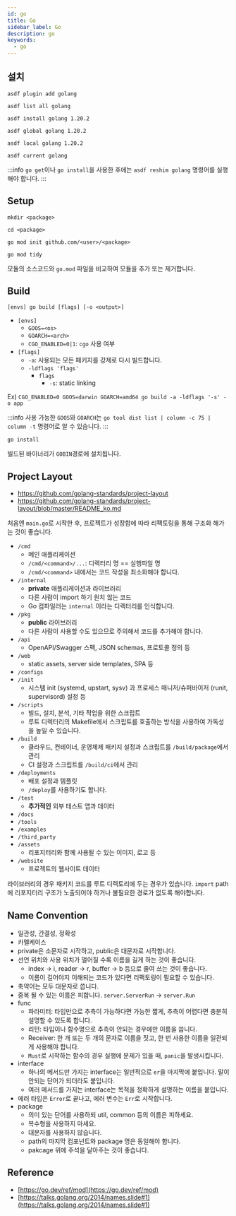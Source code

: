 ```yaml
---
id: go
title: Go
sidebar_label: Go
description: go
keywords:
  - go
---
```


## 설치

```shell
asdf plugin add golang
```

```shell
asdf list all golang
```

```shell
asdf install golang 1.20.2
```

```shell
asdf global golang 1.20.2
```

```shell
asdf local golang 1.20.2
```

```shell
asdf current golang
```

:::info
`go get`이나 `go install`을 사용한 후에는 `asdf reshim golang` 명령어를 실행해야 합니다.
:::

## Setup

```shell
mkdir <package>
```

```shell
cd <package>
```

```shell
go mod init github.com/<user>/<package>
```

```shell
go mod tidy
```

모듈의 소스코드와 `go.mod` 파일을 비교하여 모듈을 추가 또는 제거합니다.

## Build

```shell
[envs] go build [flags] [-o <output>]
```

- `[envs]`
  - `GOOS=<os>`
  - `GOARCH=<arch>`
  - `CGO_ENABLED=0|1`: `cgo` 사용 여부
- `[flags]`
  - `-a`: 사용되는 모든 패키지를 강제로 다시 빌드합니다.
  - `-ldflags 'flags'`
    - `flags`
      - `-s`: static linking

Ex) `CGO_ENABLED=0 GOOS=darwin GOARCH=amd64 go build -a -ldflags '-s' -o app`

:::info
사용 가능한 `GOOS`와 `GOARCH`는 `go tool dist list | column -c 75 | column -t` 명령어로 알 수 있습니다.
:::

```shell
go install
```

빌드된 바이너리가 `GOBIN`경로에 설치됩니다.

## Project Layout

- https://github.com/golang-standards/project-layout
- https://github.com/golang-standards/project-layout/blob/master/README_ko.md

처음엔 `main.go`로 시작한 후, 프로젝트가 성장함에 따라 리팩토링을 통해 구조화 해가는 것이 좋습니다.

- `/cmd`
  - 메인 애플리케이션
  - `/cmd/<command>/...`: 디렉터리 명 == 실행파일 명
  - `/cmd/<command>` 내에서는 코드 작성을 최소화해야 합니다.
- `/internal`
  - **private** 애플리케이션과 라이브러리
  - 다른 사람이 import 하기 원치 않는 코드
  - Go 컴파일러는 `internal` 이라는 디렉터리를 인식합니다.
- `/pkg`
  - **public** 라이브러리
  - 다른 사람이 사용할 수도 있으므로 주의해서 코드를 추가해야 합니다.
- `/api`
  - OpenAPI/Swagger 스펙, JSON schemas, 프로토콜 정의 등
- `/web`
  - static assets, server side templates, SPA 등
- `/configs`
- `/init`
  - 시스템 init (systemd, upstart, sysv) 과 프로세스 매니저/슈퍼바이저 (runit, supervisord) 설정 등
- `/scripts`
  - 빌드, 설치, 분석, 기타 작업을 위한 스크립트
  - 루트 디렉터리의 Makefile에서 스크립트를 호출하는 방식을 사용하여 가독성을 높일 수 있습니다.
- `/build`
  - 클라우드, 컨테이너, 운영체제 패키지 설정과 스크립트를 `/build/package`에서 관리
  - CI 설정과 스크립트를 `/build/ci`에서 관리
- `/deployments`
  - 배포 설정과 템플릿
  - `/deploy`를 사용하기도 합니다.
- `/test`
  - **추가적인** 외부 테스트 앱과 데이터
- `/docs`
- `/tools`
- `/examples`
- `/third_party`
- `/assets`
  - 리포지터리와 함께 사용될 수 있는 이미지, 로고 등
- `/website`
  - 프로젝트의 웹사이트 데이터

라이브러리의 경우 패키지 코드를 루트 디렉토리에 두는 경우가 있습니다. `import` path에 리포지터리 구조가 노출되어야 하거나 불필요한 경로가 없도록 해야합니다.

## Name Convention

- 일관성, 간결성, 정확성
- 카멜케이스
- private은 소문자로 시작하고, public은 대문자로 시작합니다.
- 선언 위치와 사용 위치가 멀어질 수록 이름을 길게 하는 것이 좋습니다.
  - index -\> i, reader -\> r, buffer -\> b 등으로 줄여 쓰는 것이 좋습니다.
  - 이름이 길어야지 이해되는 코드가 있다면 리팩토링이 필요할 수 있습니다.
- 축약어는 모두 대문자로 씁니다.
- 중복 될 수 있는 이름은 피합니다. `server.ServerRun` -\> `server.Run`
- func
  - 파라미터: 타입만으로 추측이 가능하다면 가능한 짧게, 추측이 어렵다면 충분히 설명할 수 있도록 합니다.
  - 리턴: 타입이나 함수명으로 추측이 안되는 경우에만 이름을 씁니다.
  - Receiver: 한 개 또는 두 개의 문자로 이름을 짓고, 한 번 사용한 이름을 일관되게 사용해야 합니다.
  - `Must`로 시작하는 함수의 경우 실행에 문제가 있을 때, `panic`을 발생시킵니다.
- interface
  - 하나의 메서드만 가지는 interface는 일반적으로 `er`을 마지막에 붙입니다. 말이 안되는 단어가 되더라도 붙입니다.
  - 여러 메서드를 가지는 interface는 목적을 정확하게 설명하는 이름을 붙입니다.
- 에러 타입은 `Error`로 끝나고, 에러 변수는 `Err`로 시작합니다.
- package
  - 의미 있는 단어를 사용하되 util, common 등의 이름은 피하세요.
  - 복수형을 사용하지 마세요.
  - 대문자를 사용하지 않습니다.
  - path의 마지막 컴포넌트와 package 명은 동일해야 합니다.
  - pakcage 위에 주석을 달아주는 것이 좋습니다.

## Reference

- [https://go.dev/ref/mod](https://go.dev/ref/mod)
- [https://talks.golang.org/2014/names.slide#1](https://talks.golang.org/2014/names.slide#1)
